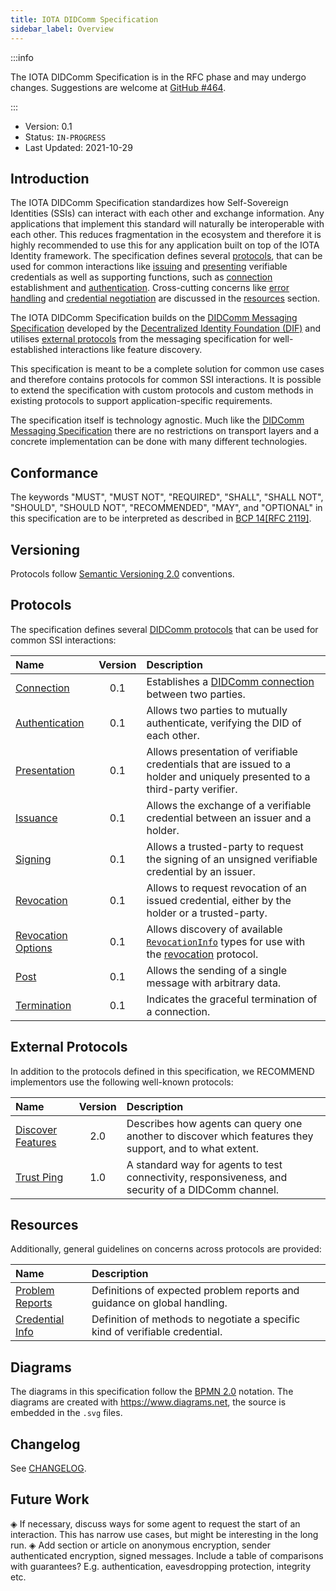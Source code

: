 ```yaml
---
title: IOTA DIDComm Specification
sidebar_label: Overview
---
```



<ZeroSixNotice/>

:::info

The IOTA DIDComm Specification is in the RFC phase and may undergo changes. Suggestions are welcome at [GitHub #464](https://github.com/iotaledger/identity.rs/discussions/464).

:::

- Version: 0.1
- Status: `IN-PROGRESS`
- Last Updated: 2021-10-29

## Introduction

The IOTA DIDComm Specification standardizes how Self-Sovereign Identities (SSIs) can interact with each other and exchange information. Any applications that implement this standard will naturally be interoperable with each other. This reduces fragmentation in the ecosystem and therefore it is highly recommended to use this for any application built on top of the IOTA Identity framework. The specification defines several [protocols](#protocols), that can be used for common interactions like [issuing](./protocols/issuance.mdx) and [presenting](./protocols/presentation.mdx) verifiable credentials as well as supporting functions, such as [connection](./protocols/connection.mdx) establishment and [authentication](./protocols/authentication.mdx). Cross-cutting concerns like [error handling](./resources/problem-reports.mdx) and [credential negotiation](./resources/credential-info.mdx) are discussed in the [resources](#resources) section.

The IOTA DIDComm Specification builds on the [DIDComm Messaging Specification](https://identity.foundation/didcomm-messaging/spec/) developed by the [Decentralized Identity Foundation (DIF)](https://identity.foundation/) and utilises [external protocols](#external-protocols) from the messaging specification for well-established interactions like feature discovery.

This specification is meant to be a complete solution for common use cases and therefore contains protocols for common SSI interactions. It is possible to extend the specification with custom protocols and custom methods in existing protocols to support application-specific requirements. 

The specification itself is technology agnostic. Much like the [DIDComm Messaging Specification](https://identity.foundation/didcomm-messaging/spec/) there are no restrictions on transport layers and a concrete implementation can be done with many different technologies.

## Conformance

The keywords "MUST", "MUST NOT", "REQUIRED", "SHALL", "SHALL
NOT", "SHOULD", "SHOULD NOT", "RECOMMENDED",  "MAY", and
"OPTIONAL" in this specification are to be interpreted as described in
[BCP 14](https://www.rfc-editor.org/info/bcp14)[[RFC 2119]](https://www.rfc-editor.org/rfc/rfc2119.txt).

## Versioning

Protocols follow [Semantic Versioning 2.0](https://semver.org/) conventions.

## Protocols

The specification defines several [DIDComm protocols](https://identity.foundation/didcomm-messaging/spec/#protocols) that can be used for common SSI interactions:

| Name | Version | Description | 
| :--- | :---: | :--- |
| [Connection](./protocols/connection.mdx) | 0.1 | Establishes a [DIDComm connection](https://identity.foundation/didcomm-messaging/spec/#connections) between two parties. |
| [Authentication](./protocols/authentication.mdx) | 0.1 | Allows two parties to mutually authenticate, verifying the DID of each other. |
| [Presentation](./protocols/presentation.mdx) | 0.1 | Allows presentation of verifiable credentials that are issued to a holder and uniquely presented to a third-party verifier. |
| [Issuance](./protocols/issuance.mdx) | 0.1 | Allows the exchange of a verifiable credential between an issuer and a holder. | 
| [Signing](./protocols/signing.mdx) | 0.1 | Allows a trusted-party to request the signing of an unsigned verifiable credential by an issuer. |
| [Revocation](./protocols/revocation.mdx) | 0.1 | Allows to request revocation of an issued credential, either by the holder or a trusted-party. |
| [Revocation Options](./protocols/revocation-options.mdx) | 0.1 | Allows discovery of available [`RevocationInfo`](./protocols/revocation.mdx#RevocationInfo) types for use with the [revocation](./protocols/revocation.mdx) protocol. |
| [Post](./protocols/post.mdx) | 0.1 | Allows the sending of a single message with arbitrary data. |
| [Termination](./protocols/termination.mdx) | 0.1 | Indicates the graceful termination of a connection. |

## External Protocols

In addition to the protocols defined in this specification, we RECOMMEND implementors use the following well-known protocols:

| Name | Version | Description |
| :--- | :---: | :--- | 
| [Discover Features](https://github.com/decentralized-identity/didcomm-messaging/blob/ef997c9d3cd1cd24eb182ffa2930a095d3b856a9/docs/spec-files/feature_discovery.mdx) | 2.0 | Describes how agents can query one another to discover which features they support, and to what extent. |
| [Trust Ping](https://github.com/decentralized-identity/didcomm-messaging/blob/9039564e143380a0085a788b6dfd20e63873b9ca/docs/spec-files/trustping.mdx) | 1.0 | A standard way for agents to test connectivity, responsiveness, and security of a DIDComm channel. | 

## Resources

Additionally, general guidelines on concerns across protocols are provided:

| Name | Description |
| :--- | :--- |
| [Problem Reports](./resources/problem-reports.mdx) | Definitions of expected problem reports and guidance on global handling. |
| [Credential Info](./resources/credential-info.mdx) | Definition of methods to negotiate a specific kind of verifiable credential. |

## Diagrams

The diagrams in this specification follow the [BPMN 2.0](https://www.omg.org/spec/BPMN/2.0/) notation. The diagrams are created with https://www.diagrams.net, the source is embedded in the `.svg` files.

## Changelog

See [CHANGELOG](./CHANGELOG.md).

## Future Work

◈ If necessary, discuss ways for some agent to request the start of an interaction. This has narrow use cases, but might be interesting in the long run.
◈ Add section or article on anonymous encryption, sender authenticated encryption, signed messages. Include a table of comparisons with guarantees? E.g. authentication, eavesdropping protection, integrity etc.
